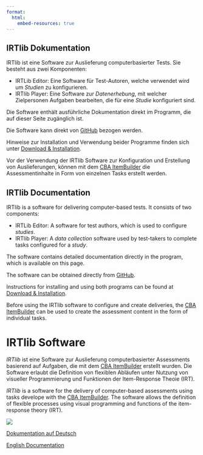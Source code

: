 ```yaml
---
format:
  html:
    embed-resources: true
---
```


::: {.content-visible when-profile="german"}

# IRTlib Dokumentation

IRTlib ist eine Software zur Auslieferung computerbasierter Tests. Sie besteht aus zwei Komponenten:

-   IRTLib Editor: Eine Software für Test-Autoren, welche verwendet wird um *Studien* zu konfigurieren.
-   IRTlib Player: Eine Software zur *Datenerhebung*, mit welcher Zielpersonen Aufgaben bearbeiten, die für eine *Studie* konfiguriert sind.

Die Software enthält ausführliche Dokumentation direkt im Programm, die auf dieser Seite zugänglich ist.

Die Software kann direkt von [GitHub](https://github.com/DIPFtba/IRTlibDeploymentSoftware) bezogen werden. 

Hinweise zur Installation und Verwendung beider Programme finden sich unter [Download & Installation](installation.qmd).

Vor der Verwendung der IRTlib Software zur Konfiguration und Erstellung von Auslieferungen, können mit dem <a href="https://cba.itembuilder.de">CBA ItemBuilder</a> die Assessmentinhalte in Form von einzelnen Tasks erstellt werden. 

:::

::: {.content-visible when-profile="english"}

# IRTlib Documentation

IRTlib is a software for delivering computer-based tests. It consists of two components:

- IRTLib Editor: A software for test authors, which is used to configure *studies*.
- IRTlib Player: A *data collection* software used by test-takers to complete tasks configured for a *study*.

The software contains detailed documentation directly in the program, which is available on this page.

The software can be obtained directly from [GitHub](https://github.com/DIPFtba/IRTlibDeploymentSoftware). 

Instructions for installing and using both programs can be found at [Download & Installation](installation.qmd).

Before using the IRTlib software to configure and create deliveries, the  <a href="https://cba.itembuilder.de">CBA ItemBuilder</a> can be used to create the assessment content in the form of individual tasks. 

:::


::: {.content-visible when-profile="language"}

<h1>IRTlib Software</h1>

::: {.grid}

::: {.g-col-6}

*IRTlib* ist eine Software zur Auslieferung computerbasierter Assessments basierend auf Aufgaben, die mit dem <a href="https://cba.itembuilder.de">CBA ItemBuilder</a> erstellt wurden. Die Software erlaubt die Definition von flexiblen Abläufen unter Nutzung von visueller Programmierung und Funktionen der Item-Response Theoie (IRT). 
:::

::: {.g-col-6}
*IRTlib* is a software for the delivery of computer-based assessments using tasks develope with the <a href="https://cba.itembuilder.de">CBA ItemBuilder</a>. The software allows the definition of flexible processes using visual programming and functions of the item-response theory (IRT). 
:::


:::



![](img/irtlib-cover.png)

 


::: {.grid}

::: {.g-col-6}

[Dokumentation auf Deutsch](de/index.html)

:::

::: {.g-col-6}
[English Documentation](en/index.html)

:::


:::

:::

